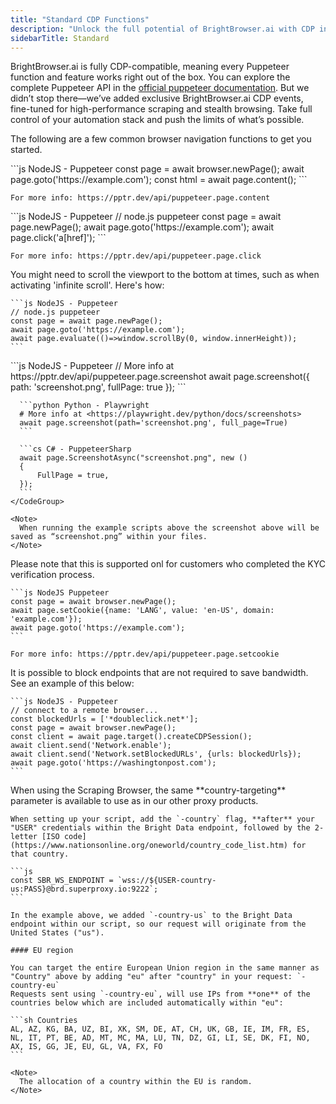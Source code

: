 ```yaml
---
title: "Standard CDP Functions"
description: "Unlock the full potential of BrightBrowser.ai with CDP integration , enabling seamless control over browser automation. From cookie management to precise geo-targeting, BrightBrowser.ai empowers developers to optimize web scraping workflows using familiar Puppeteer and Playwright commands."
sidebarTitle: Standard
---
```


BrightBrowser.ai is fully CDP-compatible, meaning every Puppeteer function and feature works right out of the box. You can explore the complete Puppeteer API in the [official puppeteer documentation](https://pptr.dev/). But we didn’t stop there—we’ve added exclusive BrightBrowser.ai CDP events, fine-tuned for high-performance scraping and stealth browsing. Take full control of your automation stack and push the limits of what’s possible.

The following are a few common browser navigation functions to get you started.

<AccordionGroup>
  <Accordion title="Get Page HTML">
    ```js NodeJS - Puppeteer
    const page = await browser.newPage();  
    await page.goto('https://example.com');  
    const html = await page.content();
    ```

    For more info: https://pptr.dev/api/puppeteer.page.content
  </Accordion>

  <Accordion title="Click on element">
    ```js NodeJS - Puppeteer
    // node.js puppeteer   
    const page = await page.newPage();  
    await page.goto('https://example.com');  
    await page.click('a[href]');
    ```

    For more info: https://pptr.dev/api/puppeteer.page.click
  </Accordion>

  <Accordion title="Scroll to page bottom">
    You might need to scroll the viewport to the bottom at times, such as when activating 'infinite scroll'. Here's how:

    ```js NodeJS - Puppeteer
    // node.js puppeteer   
    const page = await page.newPage();  
    await page.goto('https://example.com');  
    await page.evaluate(()=>window.scrollBy(0, window.innerHeight));
    ```
  </Accordion>

  <Accordion title="Take Screenshot">
    <CodeGroup>
      ```js NodeJS - Puppeteer
      // More info at https://pptr.dev/api/puppeteer.page.screenshot  
      await page.screenshot({ path: 'screenshot.png', fullPage: true });
      ```

      ```python Python - Playwright
      # More info at <https://playwright.dev/python/docs/screenshots>  
      await page.screenshot(path='screenshot.png', full_page=True)
      ```

      ```cs C# - PuppeteerSharp
      await page.ScreenshotAsync("screenshot.png", new ()  
      {  
          FullPage = true,  
      });
      ```
    </CodeGroup>

    <Note>
      When running the example scripts above the screenshot above will be saved as “screenshot.png” within your files.
    </Note>
  </Accordion>

  <Accordion title="Set Cookies">
    Please note that this is supported onl for customers who completed the KYC verification process.

    ```js NodeJS Puppeteer
    const page = await browser.newPage();  
    await page.setCookie({name: 'LANG', value: 'en-US', domain: 'example.com'});  
    await page.goto('https://example.com');
    ```

    For more info: https://pptr.dev/api/puppeteer.page.setcookie
  </Accordion>

  <Accordion title="Blocking Endpoints">
    It is possible to block endpoints that are not required to save bandwidth. See an example of this below:

    ```js NodeJS - Puppeteer
    // connect to a remote browser...
    const blockedUrls = ['*doubleclick.net*'];
    const page = await browser.newPage();
    const client = await page.target().createCDPSession();
    await client.send('Network.enable');
    await client.send('Network.setBlockedURLs', {urls: blockedUrls});
    await page.goto('https://washingtonpost.com');
    ```
  </Accordion>

  <Accordion title="Country Targeting">
    When using the Scraping Browser, the same **country-targeting** parameter is available to use as in our other proxy products.

    When setting up your script, add the `-country` flag, **after** your "USER" credentials within the Bright Data endpoint, followed by the 2-letter [ISO code](https://www.nationsonline.org/oneworld/country_code_list.htm) for that country.

    ```js
    const SBR_WS_ENDPOINT = `wss://${USER-country-us:PASS}@brd.superproxy.io:9222`;
    ```

    In the example above, we added `-country-us` to the Bright Data endpoint within our script, so our request will originate from the United States ("us").

    #### EU region

    You can target the entire European Union region in the same manner as "Country" above by adding "eu" after "country" in your request: `-country-eu`
    Requests sent using `-country-eu`, will use IPs from **one** of the countries below which are included automatically within "eu":

    ```sh Countries
    AL, AZ, KG, BA, UZ, BI, XK, SM, DE, AT, CH, UK, GB, IE, IM, FR, ES, NL, IT, PT, BE, AD, MT, MC, MA, LU, TN, DZ, GI, LI, SE, DK, FI, NO, AX, IS, GG, JE, EU, GL, VA, FX, FO
    ```

    <Note>
      The allocation of a country within the EU is random.
    </Note>
  </Accordion>
</AccordionGroup>